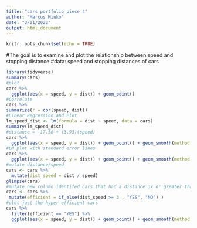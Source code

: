```yaml
---
title: "cars portfolio piece 4"
author: "Marcus Minko"
date: "3/21/2022"
output: html_document
---
```


```r
knitr::opts_chunk$set(echo = TRUE)
```

#The goal is to examine and plot the relationship between speed and stopping distance
#data: speed and stopping distances of cars

```r
library(tidyverse)
summary(cars)
#plot
cars %>% 
  ggplot(aes(x = speed, y = dist)) + geom_point()
#Correlate
cars %>% 
summarize(r = cor(speed, dist))
#Linear Regression and Plot
lm_speed_dist <- lm(formula = dist ~ speed, data = cars)
summary(lm_speed_dist)
#distance = -17.58 + (3.93)(speed)
cars %>% 
  ggplot(aes(x = speed, y = dist)) + geom_point() + geom_smooth(method = "lm", se = FALSE)
#LM plot with standard error lines
cars %>% 
  ggplot(aes(x = speed, y = dist)) + geom_point() + geom_smooth(method = "lm")
#mutate distance/speed
cars <- cars %>% 
  mutate(dist_speed = dist / speed)
glimpse(cars)
#mutate new column identifed cars that had a distance 3x or greater than speed
cars <- cars %>% 
 mutate(efficient = if_else(dist_speed >= 3 , "YES", "NO") )
#plot just the hyper efficient cars
cars %>% 
  filter(efficient == "YES") %>% 
  ggplot(aes(x = speed, y = dist)) + geom_point() + geom_smooth(method = "lm", se = FALSE)
```